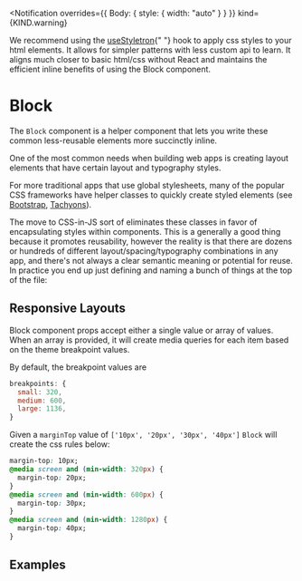 




<Notification
  overrides={{ Body: { style: { width: "auto" } } }}
  kind={KIND.warning}
>
  We recommend using the <a href="/components/use-styletron">useStyletron</a>{" "}
  hook to apply css styles to your html elements. It allows for simpler patterns
  with less custom api to learn. It aligns much closer to basic html/css without
  React and maintains the efficient inline benefits of using the Block
  component.
</Notification>

# Block

The `Block` component is a helper component that lets you write these common less-reusable elements more succinctly inline.

One of the most common needs when building web apps is creating layout elements that have certain layout and typography styles.

For more traditional apps that use global stylesheets, many of the popular CSS frameworks have helper classes to quickly create
styled elements (see [Bootstrap](https://getbootstrap.com/docs/4.1/utilities/sizing/), [Tachyons](http://tachyons.io/docs/layout/spacing/)).

The move to CSS-in-JS sort of eliminates these classes in favor of encapsulating styles within components. This is a generally a good thing because it promotes reusability, however the reality is that there are dozens or hundreds of different layout/spacing/typography combinations in any app, and there's not always a clear semantic meaning or potential for reuse. In practice you end up just defining and naming a bunch of things at the top of the file:

<Example title="Block basic Usage" path="block/basic.tsx">
  <Basic />
</Example>

## Responsive Layouts

Block component props accept either a single value or array of values. When an array is provided,
it will create media queries for each item based on the theme breakpoint values.

By default, the breakpoint values are

```js
breakpoints: {
  small: 320,
  medium: 600,
  large: 1136,
}
```

Given a `marginTop` value of `['10px', '20px', '30px', '40px']` `Block` will create the css rules below:

```css
margin-top: 10px;
@media screen and (min-width: 320px) {
  margin-top: 20px;
}
@media screen and (min-width: 600px) {
  margin-top: 30px;
}
@media screen and (min-width: 1280px) {
  margin-top: 40px;
}
```

## Examples

<Example title="Responsive Properties" path="block/responsive.tsx">
  <Responsive />
</Example>

<Example title="Overrides" path="block/override.tsx">
  <Override />
</Example>

<Exports component={BlockExports} title="Block exports" path="baseui/block" />
